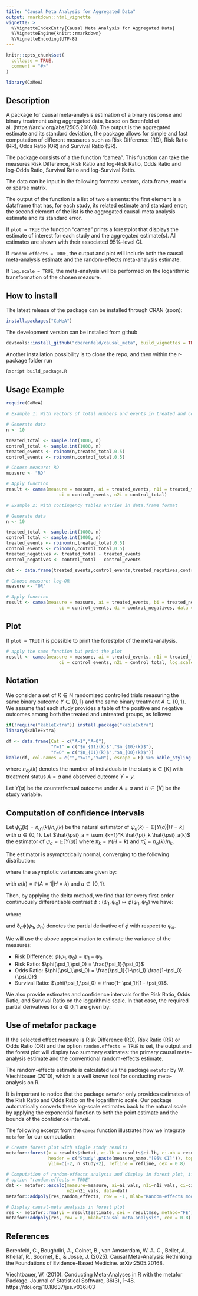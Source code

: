 ```yaml
---
title: "Causal Meta Analysis for Aggregated Data"
output: rmarkdown::html_vignette
vignette: >
  %\VignetteIndexEntry{Causal Meta Analysis for Aggregated Data}
  %\VignetteEngine{knitr::rmarkdown}
  %\VignetteEncoding{UTF-8}
---
```


```r
knitr::opts_chunk$set(
  collapse = TRUE,
  comment = "#>"
)
```

```r
library(CaMeA)
```

## Description

A package for causal meta-analysis estimation of a binary response and binary treatment using aggregated data, based on Berenfeld et al. (https://arxiv.org/abs/2505.20168). The output is the aggregated estimate and its standard deviation, the package allows for simple and fast computation of different measures such as Risk Difference (RD), Risk Ratio (RR), Odds Ratio (OR) and Survival Ratio (SR).

The package consists of a the function "camea". This function can take the measures Risk Difference, Risk Ratio and log-Risk Ratio, Odds Ratio and log-Odds Ratio, Survival Ratio and log-Survival Ratio.

The data can be input in the following formats: vectors, data.frame, matrix or sparse matrix.

The output of the function is a list of two elements: the first element is a dataframe that has, for each study, its related estimate and standard error; the second element of the list is the aggregated causal-meta analysis estimate and its standard error.

If `plot = TRUE` the function "camea" prints a forestplot that displays the estimate of interest for each study and the aggregated estimate(s). All estimates are shown with their associated 95%-level CI.

If `random.effects = TRUE`, the output and plot will include both the causal meta-analysis estimate and the random-effects meta-analysis estimate.

If `log.scale = TRUE`, the meta-analysis will be performed on the logarithmic transformation of the chosen measure.

## How to install

The latest release of the package can be installed through CRAN (soon):

```r
install.packages("CaMeA")
```

The development version can be installed from github

```r
devtools::install_github("cberenfeld/causal_meta", build_vignettes = TRUE)
```

Another installation possibility is to clone the repo, and then within the r-package folder run

```r
Rscript build_package.R
```

## Usage Example

```r
require(CaMeA)

# Example 1: With vectors of total numbers and events in treated and control

# Generate data
n <- 10

treated_total <- sample.int(1000, n)
control_total <- sample.int(1000, n)
treated_events <- rbinom(n,treated_total,0.5)
control_events <- rbinom(n,control_total,0.5)

# Choose measure: RD
measure <- "RD"

# Apply function
result <- camea(measure = measure, ai = treated_events, n1i = treated_total,
                    ci = control_events, n2i = control_total)

# Example 2: With contingency tables entries in data.frame format

# Generate data
n <- 10

treated_total <- sample.int(1000, n)
control_total <- sample.int(1000, n)
treated_events <- rbinom(n,treated_total,0.5)
control_events <- rbinom(n,control_total,0.5)
treated_negatives <- treated_total - treated_events
control_negatives <- control_total - control_events

dat <- data.frame(treated_events,control_events,treated_negatives,control_negatives)

# Choose measure: log-OR
measure <- "OR"

# Apply function
result <- camea(measure = measure, ai = treated_events, bi = treated_negatives,
                    ci = control_events, di = control_negatives, data = dat, log.scale = TRUE)


```

## Plot

If `plot = TRUE` it is possible to print the forestplot of the meta-analysis.

```r
# apply the same function but print the plot
result <- camea(measure = measure, ai = treated_events, n1i = treated_total,
                    ci = control_events, n2i = control_total, log.scale = TRUE, plot = TRUE)
```

## Notation

We consider a set of $K \in \mathbb{N}$ randomized controlled trials measuring the same binary outcome $Y \in \{0,1\}$ and the same binary treatment $A \in \{0,1\}$. We assume that each study provides a table of the positive and negative outcomes among both the treated and untreated groups, as follows:

```r
if(!require("kableExtra")) install.package("kableExtra")
library(kableExtra)

df <- data.frame(Cat = c("A=1","A=0"),
                 "Y=1" = c("$n_{11}(k)$","$n_{10}(k)$"),
                 "Y=0" = c("$n_{01}(k)$","$n_{00}(k)$"))
kable(df, col.names = c("","Y=1","Y=0"), escape = F) %>% kable_styling(latex_options = "hold_position")

```

where $n_{ay}(k)$ denotes the number of individuals in the study $k \in [K]$ with treatment status $A = a$ and observed outcome $Y=y$.

Let $Y(a)$ be the counterfactual outcome under $A = a$ and $H \in [K]$ be the study variable.

## Computation of confidence intervals

Let $\hat{\psi}_a (k) = n_{a1}(k) / n_a(k)$ be the natural estimator of $\psi_a (k) = \mathbb{E}[Y(a)|H=k]$ with $a \in \{0,1\}$. Let $\hat{\psi}_a = \sum_{k=1}^K \hat{\pi}_k \hat{\psi}_a(k)$ the estimator of $\psi_a = \mathbb{E}[Y(a)]$ where $\pi_k = \mathbb{P}(H = k)$ and $\hat{\pi}_k = n_a(k)/n_k$.

The estimator is asymptotically normal, converging to the following distribution:

\begin{equation*}

\sqrt{n} \: ((\hat{\psi}_1,\hat{\psi}_0) - (\psi_1,\psi_0)) \xrightarrow{\mathcal{L}} \mathcal{N}\biggr{(}0, \begin{bmatrix} 0 & \sigma^2_1 \\ \sigma^2_0 & 0 \end{bmatrix} \biggr{)}

\end{equation*}

where the asymptotic variances are given by:

\begin{equation*}

\sigma^2_a = \sum_{k=1}^K \pi_k \frac{\psi_a (k) (1 - \psi_a (k))}{e^a(k) (1 - e(k))^{1-a}} + \sum_{k=1}^K \pi_k \psi_a(k)^2 - \psi_a^2

\end{equation*}

with $e(k) = \mathbb{P}(A = 1 | H = k)$ and $a \in \{ 0,1 \}$.

Then, by applying the delta method, we find that for every first-order continuously differentiable contrast $\phi \: : \: (\psi_1,\psi_0) \mapsto \phi(\psi_1,\psi_0)$ we have:

\begin{equation*}

\sqrt{n} \: (\phi(\hat{\psi}_1,\hat{\psi}_0) - \phi(\psi_1,\psi_0)) \xrightarrow{\mathcal{L}} \mathcal{N} ( 0, \eta^2 )

\end{equation*}

where 

\begin{equation*}
\eta^2 = \sigma_1^2 \: \partial_1 \phi(\psi_1,\psi_0)^2 + \sigma_0^2 \: \partial_0 \phi(\psi_1,\psi_0)^2
\end{equation*}

and $\partial_a \phi(\psi_1,\psi_0)$ denotes the partial derivative of $\phi$ with respect to $\psi_a$.

We will use the above approximation to estimate the variance of the measures:

- Risk Difference: $\phi(\psi_1,\psi_0) = \psi_1 - \psi_0$
- Risk Ratio: $\phi(\psi_1,\psi_0) = \frac{\psi_1}{\psi_0}$
- Odds Ratio: $\phi(\psi_1,\psi_0) = \frac{\psi_1}{1-\psi_1} \frac{1-\psi_0}{\psi_0}$
- Survival Ratio: $\phi(\psi_1,\psi_0) = \frac{1- \psi_1}{1 - \psi_0}$.

We also provide estimates and confidence intervals for the Risk Ratio, Odds Ratio, and Survival Ratio on the logarithmic scale. In that case, the required partial derivatives for $a \in {0,1}$ are given by:

\begin{equation*}
\partial_a \log \phi(\psi_1,\psi_0) = \frac{1}{\phi(\psi_1,\psi_0)} \partial_a \phi(\psi_1,\psi_0)
\end{equation*}

<!-- For the variance of the log-scale measures, we use the Delta Method approximation with: -->

<!-- \begin{equation*} -->

<!-- \sqrt{n} \: (\log(\phi(\hat{\psi}_1,\hat{\psi}_0)) - \log(\phi(\psi_1,\psi_0))) \xrightarrow{\mathcal{L}} \mathcal{N} ( 0, \xi^2 ) -->

<!-- \end{equation*} -->

<!-- where $\xi^2 = \frac{1}{\phi(\psi_1,\psi_0)^2} \eta^2$. -->

## Use of metafor package

If the selected effect measure is Risk Difference (RD), Risk Ratio (RR) or Odds Ratio (OR) and the option `random.effects = TRUE` is set, the output and the forest plot will display two summary estimates: the primary causal meta-analysis estimate and the conventional random-effects estimate.

The random-effects estimate is calculated via the package `metafor` by W. Viechtbauer (2010), which is a well known tool for conducting meta-analysis on R. 

It is important to notice that the package `metafor` only provides estimates of the Risk Ratio and Odds Ratio on the logarithmic scale. Our package automatically converts these log-scale estimates back to the natural scale by applying the exponential function to both the point estimate and the bounds of the confidence interval.

The following excerpt from the `camea` function illustrates how we integrate `metafor` for our computation:

```r
# Create forest plot with single study results
metafor::forest(x = results$thetai, ci.lb = results$ci.lb, ci.ub = results$ci.ub,
                header = c("Study",paste(measure_name,"[95% CI]")), top=2,
                ylim=c(-2, n_study+2), refline = refline, cex = 0.8)

# Computation of random-effects analysis and display in forest plot, if
# option "random.effects = TRUE"
dat <- metafor::escalc(measure=measure, ai=ai_vals, n1i=n1i_vals, ci=ci_vals,
                       n2i=n2i_vals, data=dat)
metafor::addpoly(res_random_effects, row = -1, mlab="Random-effects model", cex = 0.8)

# Display causal-meta analysis in forest plot
res <- metafor::rma(yi = result$estimate, sei = result$se, method="FE")
metafor::addpoly(res, row = 0, mlab="Causal meta-analysis", cex = 0.8)
```

## References

Berenfeld, C., Boughdiri, A., Colnet, B., van Amsterdam, W. A. C., Bellet, A., Khellaf, R., Scornet, E., & Josse, J. (2025). Causal Meta-Analysis: Rethinking the Foundations of Evidence-Based Medicine. arXiv:2505.20168.

Viechtbauer, W. (2010). Conducting Meta-Analyses in R with the metafor Package. Journal of Statistical Software, 36(3), 1–48. https://doi.org/10.18637/jss.v036.i03
